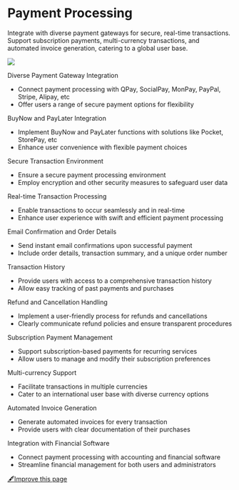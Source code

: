 # **Payment Processing**

Integrate with diverse payment gateways for secure, real-time transactions. Support subscription payments, multi-currency transactions, and automated invoice generation, catering to a global user base.

![](https://office.erxes.io/gateway/read-file?key=office-erxes-io/0.18689493084986752adress.png)

Diverse Payment Gateway Integration
- Connect payment processing with QPay, SocialPay, MonPay, PayPal, Stripe, Alipay, etc
- Offer users a range of secure payment options for flexibility

BuyNow and PayLater Integration
- Implement BuyNow and PayLater functions with solutions like Pocket, StorePay, etc
- Enhance user convenience with flexible payment choices

Secure Transaction Environment
- Ensure a secure payment processing environment
- Employ encryption and other security measures to safeguard user data

Real-time Transaction Processing  
- Enable transactions to occur seamlessly and in real-time
- Enhance user experience with swift and efficient payment processing

Email Confirmation and Order Details
- Send instant email confirmations upon successful payment
- Include order details, transaction summary, and a unique order number

Transaction History
- Provide users with access to a comprehensive transaction history
- Allow easy tracking of past payments and purchases

Refund and Cancellation Handling
- Implement a user-friendly process for refunds and cancellations
- Clearly communicate refund policies and ensure transparent procedures

Subscription Payment Management
- Support subscription-based payments for recurring services
- Allow users to manage and modify their subscription preferences

Multi-currency Support
- Facilitate transactions in multiple currencies
- Cater to an international user base with diverse currency options

Automated Invoice Generation
- Generate automated invoices for every transaction 
- Provide users with clear documentation of their purchases

Integration with Financial Software
- Connect payment processing with accounting and financial software
- Streamline financial management for both users and administrators


[🖋️Improve this page](https://github.com/erxes/erxes-docs/edit/main/src/app/requirement/ecommerce/payment/page.mdx)
